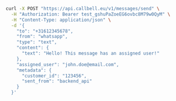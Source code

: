```bash
curl -X POST "https://api.callbell.eu/v1/messages/send" \
  -H "Authorization: Bearer test_gshuPaZoeEG6ovbc8M79w0QyM" \
  -H "Content-Type: application/json" \
  -d '{
    "to": "+31612345678",
    "from": "whatsapp",
    "type": "text",
    "content": {
      "text": "Hello! This message has an assigned user!"
    },
    "assigned_user": "john.doe@email.com",
    "metadata": {
      "customer_id": "123456",
      "sent_from": "backend_api"
    }
  }'
```
